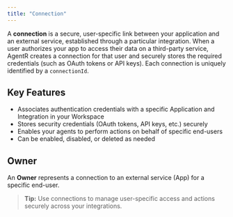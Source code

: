 ```yaml
---
title: "Connection"
---
```


A **connection** is a secure, user-specific link between your application and an external service, established through a particular integration. When a user authorizes your app to access their data on a third-party service, AgentR creates a connection for that user and securely stores the required credentials (such as OAuth tokens or API keys). Each connection is uniquely identified by a `connectionId`.

## Key Features

- Associates authentication credentials with a specific Application and Integration in your Workspace
- Stores security credentials (OAuth tokens, API keys, etc.) securely
- Enables your agents to perform actions on behalf of specific end-users
- Can be enabled, disabled, or deleted as needed

## Owner

An **Owner** represents a connection to an external service (App) for a specific end-user.

> **Tip:** Use connections to manage user-specific access and actions securely across your integrations.
